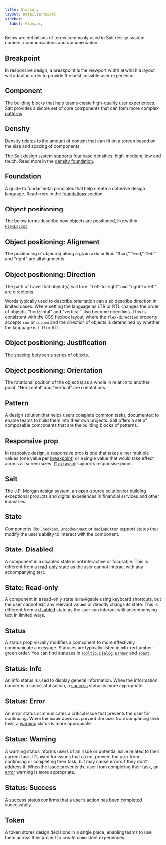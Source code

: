 ```yaml
---
title: Glossary
layout: DetailTechnical
sidebar:
  label: Glossary
---
```


Below are definitions of terms commonly used in Salt design system content, communications and documentation.

## Breakpoint

In responsive design, a breakpoint is the viewport width at which a layout will adapt in order to provide the best possible user experience.

## Component

The building blocks that help teams create high-quality user experiences. Salt provides a simple set of core components that can form more complex [patterns](#pattern).

## Density

Density relates to the amount of content that can fit on a screen based on the size and spacing of components.

The Salt design system supports four base densities: high, medium, low and touch. Read more in the [density foundation](/salt/foundations/density).

## Foundation

A guide to fundamental principles that help create a cohesive design language. Read more in the [foundations](/salt/foundations) section.

## Object positioning

The below terms describe how objects are positioned, like within [`FlexLayout`](/salt/components/flex-layout).

## Object positioning: Alignment

The positioning of object(s) along a given axis or line. "Start," "end," "left" and "right" are all alignments.

## Object positioning: Direction

The path of travel that object(s) will take. "Left-to-right" and "right-to-left" are directions.

Words typically used to describe orientation can also describe direction in limited cases. Where setting the language as LTR or RTL changes the order of objects, "horizontal" and "vertical" also become directions. This is consistent with the CSS flexbox layout, where the `flex-direction` property accepts `row` or `column` and the direction of objects is determined by whether the language is LTR or RTL.

## Object positioning: Justification

The spacing between a series of objects.

## Object positioning: Orientation

The rotational position of the object(s) as a whole in relation to another point. "Horizontal" and "vertical" are orientations.

## Pattern

A design solution that helps users complete common tasks, documented to enable teams to build them into their own projects. Salt offers a set of composable components that are the building blocks of patterns.

## Responsive prop

In resposive design, a responsive prop is one that takes either multiple values (one value per [breakpoint](#breakpoint)) or a single value that would take effect across all screen sizes. [`FlexLayout`](/salt/components/flex-layout) supports responsive props.

## Salt

The J.P. Morgan design system, an open-source solution for building exceptional products and digital experiences in financial services and other industries.

## State

Components like [`Checkbox`](/salt/components/checkbox), [`DropdownNext`](/salt/components/dropdown) or [`RadioButton`](/salt/components/radio-button) support states that modify the user's ability to interact with the component.

## State: Disabled

A component in a disabled state is not interactive or focusable. This is different from a [read-only](#read-only) state as the user cannot interact with any accompanying text.

## State: Read-only

A component in a read-only state is navigable using keyboard shortcuts, but the user cannot edit any relevant values or directly change its state. This is different from a [disabled](#disabled) state as the user can interact with accompanying text in limited ways.

## Status

A status prop visually modifies a component to more effectively communicate a message. Statuses are typically listed in info-red-amber-green order. You can find statuses in [`Tooltip`](/salt/components/tooltip), [`Dialog`](/salt/components/dialog), [`Banner`](/salt/components/banner) and [`Toast`](/salt/components/toast).

## Status: Info

An info status is used to display general information. When the information concerns a successful action, a [success](#success) status is more appropriate.

## Status: Error

An error status communicates a critical issue that prevents the user for continuing. When the issue does not prevent the user from completing their task, a [warning](#warning) status is more appropriate.

## Status: Warning

A warning status informs users of an issue or potential issue related to their current task. It's used for issues that do not prevent the user from continuing or completing their task, but may cause errors if they don't address it. When the issue prevents the user from completing their task, an [error](#error) warning is more appropriate.

## Status: Success

A success status confirms that a user's action has been completed successfully.

## Token

A token stores design decisions in a single place, enabling teams to use them across their project to create consistent experiences.
